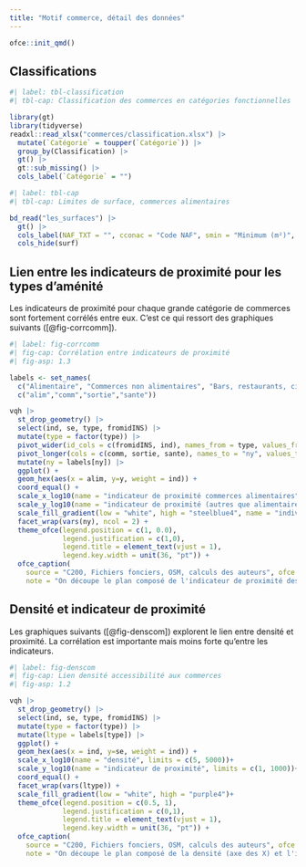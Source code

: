 ```yaml
---
title: "Motif commerce, détail des données"
---
```


```r
ofce::init_qmd()
```

## Classifications 

```r
#| label: tbl-classification
#| tbl-cap: Classification des commerces en catégories fonctionnelles

library(gt)
library(tidyverse)
readxl::read_xlsx("commerces/classification.xlsx") |> 
  mutate(`Catégorie` = toupper(`Catégorie`)) |> 
  group_by(Classification) |> 
  gt() |>  
  gt::sub_missing() |> 
  cols_label(`Catégorie` = "")
```

```r
#| label: tbl-cap
#| tbl-cap: Limites de surface, commerces alimentaires

bd_read("les_surfaces") |> 
  gt() |> 
  cols_label(NAF_TXT = "", cconac = "Code NAF", smin = "Minimum (m²)", smax = "Maximum (m²)") |> 
  cols_hide(surf) 

```

## Lien entre les indicateurs de proximité pour les types d'aménité

Les indicateurs de proximité pour chaque grande catégorie de commerces sont fortement corrélés entre eux. C'est ce qui ressort des graphiques suivants ([@fig-corrcomm]).

```r
#| label: fig-corrcomm
#| fig-cap: Corrélation entre indicateurs de proximité
#| fig-asp: 1.3

labels <- set_names(
  c("Alimentaire", "Commerces non alimentaires", "Bars, restaurants, cinémas", "Santé humaine"), 
  c("alim","comm","sortie","sante"))

vqh |> 
  st_drop_geometry() |> 
  select(ind, se, type, fromidINS) |> 
  mutate(type = factor(type)) |> 
  pivot_wider(id_cols = c(fromidINS, ind), names_from = type, values_from = se) |> 
  pivot_longer(cols = c(comm, sortie, sante), names_to = "ny", values_to = "y") |> 
  mutate(ny = labels[ny]) |> 
  ggplot() +
  geom_hex(aes(x = alim, y=y, weight = ind)) +
  coord_equal() +
  scale_x_log10(name = "indicateur de proximité commerces alimentaires", limits = c(1, 1000)) +
  scale_y_log10(name = "indicateur de proximité (autres que alimentaire)", limits = c(1, 1000)) +
  scale_fill_gradient(low = "white", high = "steelblue4", name = "individus")+
  facet_wrap(vars(ny), ncol = 2) +
  theme_ofce(legend.position = c(1, 0.0),
             legend.justification = c(1,0),
             legend.title = element_text(vjust = 1),
             legend.key.width = unit(36, "pt")) +
  ofce_caption(
    source = "C200, Fichiers fonciers, OSM, calculs des auteurs", ofce = FALSE,
    note = "On découpe le plan composé de l'indicateur de proximité des commerces alimentaires (axe des X) et l'indicateur de proximité des autres commerces (axe des Y) avec des hexagones. On compte à l'intérieur de ces hexagones la population résidente et la couleur est d'autant plus foncée que le nombre d'habitants est élevé. Chaque graphique représente la corrélation entre les indicateurs, ainsi les hexagones en diagonale dans le graphique le plus à cause sont ceux où se trouve la population. On observe 2 pôles (proximité très élevée, le centre de Marseile) et proximité élevée (autres centre-villes).")
```

## Densité et indicateur de proximité

Les graphiques suivants ([@fig-denscom]) explorent le lien entre densité et proximité. La corrélation est importante mais moins forte qu'entre les indicateurs.

```r
#| label: fig-denscom
#| fig-cap: Lien densité accessibilité aux commerces
#| fig-asp: 1.2

vqh |> 
  st_drop_geometry() |> 
  select(ind, se, type, fromidINS) |> 
  mutate(type = factor(type)) |> 
  mutate(ltype = labels[type]) |> 
  ggplot() +
  geom_hex(aes(x = ind, y=se, weight = ind)) +
  scale_x_log10(name = "densité", limits = c(5, 5000))+
  scale_y_log10(name = "indicateur de proximité", limits = c(1, 1000))+
  coord_equal() +
  facet_wrap(vars(ltype)) +
  scale_fill_gradient(low = "white", high = "purple4")+
  theme_ofce(legend.position = c(0.5, 1),
             legend.justification = c(0,1),
             legend.title = element_text(vjust = 1),
             legend.key.width = unit(36, "pt")) +
  ofce_caption(
    source = "C200, Fichiers fonciers, OSM, calculs des auteurs", ofce = FALSE, 
    note = "On découpe le plan composé de la densité (axe des X) et l'indicateur de proximité des aménités (axe des Y) avec des hexagones. On compte à l'intérieur de ces hexagones la population résidente et la couleur est d'autant plus foncée que le nombre d'habitants est élevé. Chaque graphique représente la corrélation entre les indicateurs de proximité et la densité.") 
```